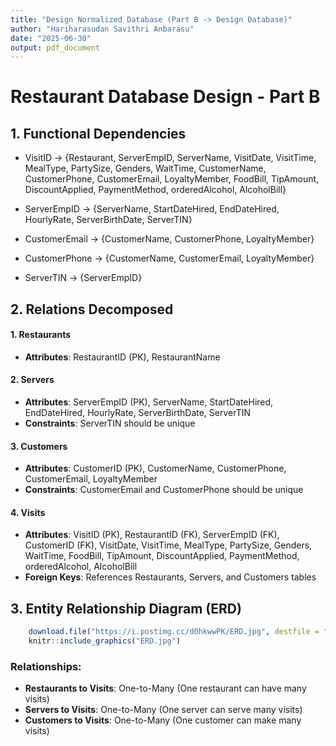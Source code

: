 ```yaml
---
title: "Design Normalized Database (Part B -> Design Database)"
author: "Hariharasudan Savithri Anbarasu"
date: "2025-06-30"
output: pdf_document
---
```


# Restaurant Database Design - Part B

## 1. Functional Dependencies

- VisitID → {Restaurant, ServerEmpID, ServerName, VisitDate, VisitTime, MealType, PartySize, Genders, WaitTime, CustomerName, CustomerPhone, CustomerEmail, LoyaltyMember, FoodBill, TipAmount, DiscountApplied, PaymentMethod, orderedAlcohol, AlcoholBill}

- ServerEmpID → {ServerName, StartDateHired, EndDateHired, HourlyRate, ServerBirthDate, ServerTIN}
- CustomerEmail → {CustomerName, CustomerPhone, LoyaltyMember}
- CustomerPhone → {CustomerName, CustomerEmail, LoyaltyMember}
- ServerTIN → {ServerEmpID}

## 2. Relations Decomposed

#### **1. Restaurants**
- **Attributes**: RestaurantID (PK), RestaurantName

#### **2. Servers**
- **Attributes**: ServerEmpID (PK), ServerName, StartDateHired, EndDateHired, HourlyRate, ServerBirthDate, ServerTIN
- **Constraints**: ServerTIN should be unique

#### **3. Customers**
- **Attributes**: CustomerID (PK), CustomerName, CustomerPhone, CustomerEmail, LoyaltyMember
- **Constraints**: CustomerEmail and CustomerPhone should be unique

#### **4. Visits**
- **Attributes**: VisitID (PK), RestaurantID (FK), ServerEmpID (FK), CustomerID (FK), VisitDate, VisitTime, MealType, PartySize, Genders, WaitTime, FoodBill, TipAmount, DiscountApplied, PaymentMethod, orderedAlcohol, AlcoholBill
- **Foreign Keys**: References Restaurants, Servers, and Customers tables

## 3. Entity Relationship Diagram (ERD)

<!-- ![ERD](https://ibb.co/V08Xy0mZ) -->

```r
    download.file("https://i.postimg.cc/d0hkwwPK/ERD.jpg", destfile = "ERD.jpg", mode = "wb")
    knitr::include_graphics("ERD.jpg")
```

### Relationships:
- **Restaurants to Visits**: One-to-Many (One restaurant can have many visits)
- **Servers to Visits**: One-to-Many (One server can serve many visits)
- **Customers to Visits**: One-to-Many (One customer can make many visits)

